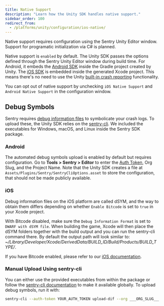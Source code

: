 ```yaml
---
title: Native Support
description: "Learn how the Unity SDK handles native support."
sidebar_order: 100
redirect_from:
  - /platforms/unity/configuration/ios-native/
---
```


<Note>

Native support requires configuration using the Sentry Unity Editor window. Support for programatic initialization via C# is planned.

</Note>

Native support is `enabled` by default. The Unity SDK passes the options defined through the Sentry Unity Editor window during build time. For Android, it embeds the [Android SDK](/platforms/android/) inside the Gradle project created by Unity. The [iOS SDK](/platforms/apple/guides/ios/) is embedded inside the generated Xcode project. This means there's no need to use the Unity [built-in crash reporting](https://docs.unity3d.com/ScriptReference/CrashReport.html) functionality.

You can opt out of native support by unchecking `iOS Native Support` and `Android Native Support` in the configuration window.

## Debug Symbols

Sentry requires [debug information files](/platforms/android/data-management/debug-files/) to symbolicate your crash logs. To upload these, the Unity SDK relies on the [sentry-cli](/product/cli/). We included the executables for Windows, macOS, and Linux inside the Sentry SDK package.

### Android

The automated debug symbols upload is enabled by default but requires configuration. Go to **Tools > Sentry > Editor** to enter the [Auth Token](https://sentry.io/api/), Org Slug, and the Project Name. Note that the Unity SDK creates a file at `Assets/Plugins/Sentry/SentryCliOptions.asset` to store the configuration, that should not be made publicly available.

### iOS

Debug information files on the iOS platform are called dSYM, and the way to obtain them differs depending on whether `Enable Bitcode` is set to `true` in your Xcode project.

With Bitcode disabled, make sure the `Debug Information Format` is set to `DWARF with dSYM file`. When building the game, Xcode will then place the dSYM folders together with the build output and you can run the sentry-cli command there. By default the output path will look similar to: _~/Library/Developer/Xcode/DerivedData/BUILD_ID/Build/Products/BUILD_TYPE/_.

If you have Bitcode enabled, please refer to our [iOS documentation](/platforms/apple/guides/ios/dsym/).

### Manual Upload Using sentry-cli

You can either use the provided executables from within the package or follow the [sentry-cli documentation](/product/cli/installation/) to make it available globally. To upload debug symbols, run it with:

```bash
sentry-cli --auth-token YOUR_AUTH_TOKEN upload-dif --org ___ORG_SLUG___ --project ___PROJECT_SLUG___ PATH_TO_SYMBOLS
```
